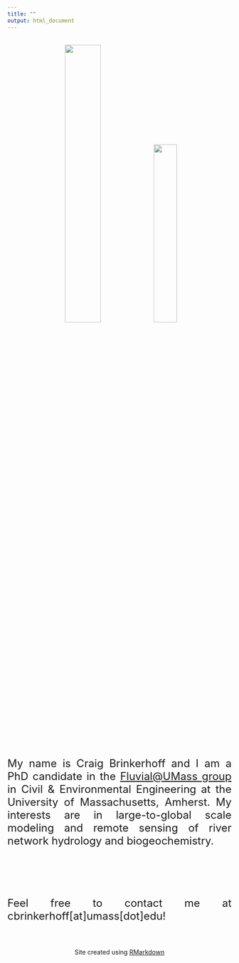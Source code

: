 ```yaml
---
title: ""
output: html_document
---
```

<br>
<center>
![](pic1.jpg){width=40%} ![](pic2.jpg){width=32%}
</center>
<br>
<font size="5"><div style="text-align: justify">
My name is Craig Brinkerhoff and I am a PhD candidate in the [Fluvial@UMass group](https://blogs.umass.edu/cjgleason/) in Civil & Environmental Engineering at the University of Massachusetts, Amherst. My interests are in large-to-global scale modeling and remote sensing of river network hydrology and biogeochemistry.

<br><br><br>
Feel free to contact me at cbrinkerhoff[at]umass[dot]edu!
</div></font>
<br><br>
</font size="2"><center> Site created using [RMarkdown](https://rmarkdown.rstudio.com) </center></font>